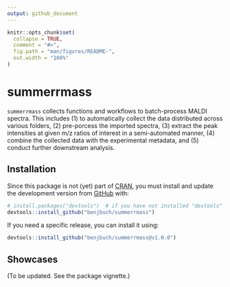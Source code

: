 ```yaml
---
output: github_document
---
```


<!-- README.md is generated from README.Rmd. Please edit that file -->

```r
knitr::opts_chunk$set(
  collapse = TRUE,
  comment = "#>",
  fig.path = "man/figures/README-",
  out.width = "100%"
)
```

# summerrmass

<!-- badges: start -->
<!-- badges: end -->

`summerrmass` collects functions and workflows to batch-process MALDI spectra.
This includes (1) to automatically collect the data distributed across various 
folders, (2) pre-porcess the imported spectra, (3) extract the peak intensities 
at given m/z ratios of interest in a semi-automated manner, (4) combine the 
collected data with the experimental metadata, and (5) conduct further downstream 
analysis.

## Installation

Since this package is not (yet) part of [CRAN](https://CRAN.R-project.org), you 
must install and update the development version from [GitHub](https://github.com/) 
with:

```r
# install.packages("devtools")  # if you have not installed "devtools"
devtools::install_github("benjbuch/summerrmass")
```

If you need a specific release, you can install it using:

```r
devtools::install_github("benjbuch/summerrmass@v1.0.0")
```

## Showcases

(To be updated. See the package vignette.)
